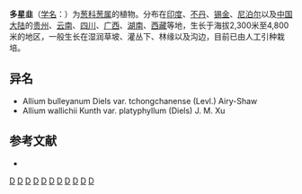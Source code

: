 {{Speciesbox 
| genus = Allium
| species = wallichii
| image = Allium wallichii GotBot 2015 004.jpg
| status = NE
| status_system = IUCN3.1
| authority =  Kunth
}}

'''多星韭'''（[[学名|学名]]：{{lang|la|''Allium wallichii''}}）为[[葱科|葱科]][[葱属|葱属]]的植物。分布在[[印度|印度]]、[[不丹|不丹]]、[[锡金|锡金]]、[[尼泊尔|尼泊尔]]以及[[中国大陆|中国大陆]]的[[贵州|贵州]]、[[云南|云南]]、[[四川|四川]]、[[广西|广西]]、[[湖南|湖南]]、[[西藏|西藏]]等地，生长于海拔2,300米至4,800米的地区，一般生长在湿润草坡、灌丛下、林缘以及沟边，目前已由人工引种栽培。

== 异名 ==
* Allium bulleyanum Diels var. tchongchanense (Levl.) Airy-Shaw
* Allium wallichii Kunth var. platyphyllum (Diels) J. M. Xu

== 参考文献 ==
<div class="references-small">
* {{cite web| url =http://www.bioinfo.cn/db05/KmzwSpecies.php?action=view&id=1217| title =多星韭| work =《中国高等植物数据库全库》| publisher =中国科学院微生物研究所| author =昆明植物研究所| accessdate =2009-02-22| deadurl =yes| archiveurl =https://web.archive.org/web/20160305082231/http://www.bioinfo.cn/db05/KmzwSpecies.php?action=view&id=1217| archivedate =2016-03-05}}
</div>

{{commons category|Allium wallichii}}
{{Taxonbar|from=Q10932648}}

[[Category:葱属|D]]
[[Category:印度植物|D]]
[[Category:不丹植物|D]]
[[Category:锡金植物|D]]
[[Category:尼泊尔植物|D]]
[[Category:贵州植物|D]]
[[Category:云南植物|D]]
[[Category:四川植物|D]]
[[Category:广西植物|D]]
[[Category:湖南植物|D]]
[[Category:西藏植物|D]]